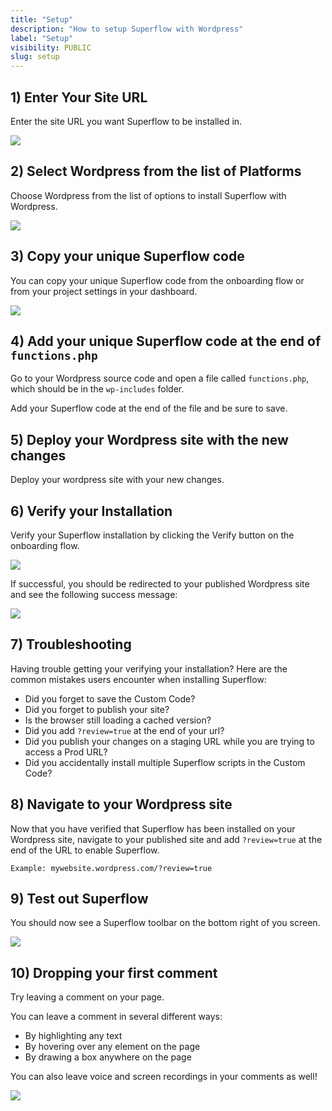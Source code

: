 ```yaml
---
title: "Setup"
description: "How to setup Superflow with Wordpress"
label: "Setup"
visibility: PUBLIC
slug: setup
---
```


## 1) Enter Your Site URL

Enter the site URL you want Superflow to be installed in.

 
![](https://cdn.hashnode.com/res/hashnode/image/upload/v1733137298431/EEyBEqarl.png?auto=format)
 

## 2) Select Wordpress from the list of Platforms

Choose Wordpress from the list of options to install Superflow with Wordpress.

 
![](https://cdn.hashnode.com/res/hashnode/image/upload/v1733202097923/A--gc8qN-.png?auto=format)
 



## 3) Copy your unique Superflow code

You can copy your unique Superflow code from the onboarding flow or from your project settings in your dashboard.

 
![](https://cdn.hashnode.com/res/hashnode/image/upload/v1733202123441/vLrIFXoK6.png?auto=format)
 



## 4) Add your unique Superflow code at the end of `functions.php`

Go to your Wordpress source code and open a file called `functions.php`, which should be in the `wp-includes` folder.

Add your Superflow code at the end of the file and be sure to save.


## 5) Deploy your Wordpress site with the new changes

Deploy your wordpress site with your new changes.

## 6) Verify your Installation

Verify your Superflow installation by clicking the Verify button on the onboarding flow.

 
![](https://cdn.hashnode.com/res/hashnode/image/upload/v1733137679622/cNOyYUW_-.png?auto=format)
 

If successful, you should be redirected to your published Wordpress site and see the following success message:

 
![](https://cdn.hashnode.com/res/hashnode/image/upload/v1733137773797/iHfwktxSw.png?auto=format)
 

## 7) Troubleshooting

Having trouble getting your verifying your installation? Here are the common mistakes users encounter when installing Superflow:

 - Did you forget to save the Custom Code?
 - Did you forget to publish your site?
 - Is the browser still loading a cached version?
 - Did you add `?review=true` at the end of your url?
 - Did you publish your changes on a staging URL while you are trying to access a Prod URL?
 - Did you accidentally install multiple Superflow scripts in the Custom Code?


## 8) Navigate to your Wordpress site 

Now that you have verified that Superflow has been installed on your Wordpress site, navigate to your published site and add `?review=true` at the end of the URL to enable Superflow. 

`Example: mywebsite.wordpress.com/?review=true`


## 9) Test out Superflow

You should now see a Superflow toolbar on the bottom right of you screen.

 
![](https://cdn.hashnode.com/res/hashnode/image/upload/v1733137813622/xwWngcgVb.png?auto=format)
 




## 10) Dropping your first comment
Try leaving a comment on your page.

You can leave a comment in several different ways:
- By highlighting any text
- By hovering over any element on the page
- By drawing a box anywhere on the page

You can also leave voice and screen recordings in your comments as well!

 
![](https://cdn.hashnode.com/res/hashnode/image/upload/v1733137856433/LtsVBsWFJ.gif?auto=format)
 

